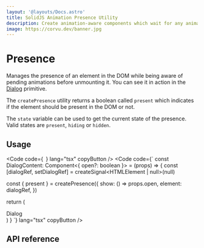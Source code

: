 ```yaml
---
layout: '@layouts/Docs.astro'
title: SolidJS Animation Presence Utility
description: Create animation-aware components which wait for any animation to finish before removing the element from the DOM.
image: https://corvu.dev/banner.jpg
---
```


# Presence

Manages the presence of an element in the DOM while being aware of pending animations before unmounting it. You can see it in action in the [Dialog](/docs/primitives/dialog/) primitive.

The `createPresence` utility returns a boolean called `present` which indicates if the element should be present in the DOM or not.

The `state` variable can be used to get the current state of the presence. Valid states are `present`, `hiding` or `hidden`.

## Usage
<Code code={`
`} lang="tsx" copyButton />
<Code code={`
const DialogContent: Component<{
  open?: boolean
}> = (props) => {
  const [dialogRef, setDialogRef] = createSignal<HTMLElement | null>(null)

  const { present } = createPresence({
    show: () => props.open,
    element: dialogRef,
  })

  return (
    <Show when={present()}>
      <div ref={setDialogRef}>Dialog</div>
    </Show>
  )
}
`} lang="tsx" copyButton />


## API reference

<GenerateApiDocs utility="createPresence" />
